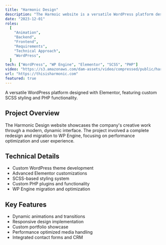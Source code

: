 ```yaml
---
title: "Harmonic Design"
description: "The Harmoic website is a versatile WordPress platform designed with Elementor, featuring custom SCSS styling and PHP functionality. It includes custom plugins, a migration to WP Engine for peak performance, and dynamic animations for an engaging user experience."
date: "2023-12-01"
roles:
  [
    "Animation",
    "Backend",
    "Frontend",
    "Requirements",
    "Technical Approach",
    "WordPress",
  ]
tech: ["WordPress", "WP Engine", "Elementor", "SCSS", "PHP"]
video: "https://s3.amazonaws.com/dam-assets/video/compressed/public/harmonic.mp4"
url: "https://thisisharmonic.com"
featured: true
---
```


A versatile WordPress platform designed with Elementor, featuring custom SCSS styling and PHP functionality.

## Project Overview

The Harmonic Design website showcases the company's creative work through a modern, dynamic interface. The project involved a complete redesign and migration to WP Engine, focusing on performance optimization and user experience.

## Technical Details

- Custom WordPress theme development
- Advanced Elementor customizations
- SCSS-based styling system
- Custom PHP plugins and functionality
- WP Engine migration and optimization

## Key Features

- Dynamic animations and transitions
- Responsive design implementation
- Custom portfolio showcase
- Performance optimized media handling
- Integrated contact forms and CRM
